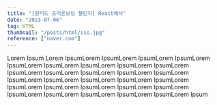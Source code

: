 ```yaml
---
title: "[원티드 프리온보딩 챌린지] React에서"
date: "2023-07-06"
tag: HTML
thumbnail: "/posts/html/sss.jpg"
reference: ["naver.com"]
---
```


Lorem Ipsum Lorem IpsumLorem IpsumLorem IpsumLorem IpsumLorem IpsumLorem IpsumLorem IpsumLorem IpsumLorem IpsumLorem IpsumLorem IpsumLorem IpsumLorem IpsumLorem IpsumLorem IpsumLorem IpsumLorem IpsumLorem IpsumLorem IpsumLorem IpsumLorem IpsumLorem IpsumLorem IpsumLorem IpsumLorem IpsumLorem IpsumLorem IpsumLorem IpsumLorem IpsumLorem Ipsum
